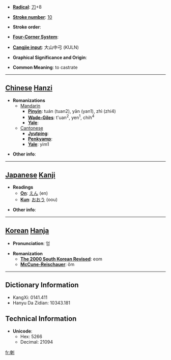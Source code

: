 * '''[[Wiktionary:Chinese radical index| Radical]]''': [[Wiktionary:Chinese radical index 刀|刀]]+8

* '''[[Wiktionary:Chinese total strokes index|Stroke number]]''': [[Wiktionary:Chinese total strokes index 10|10]]

* '''Stroke order''': 

* '''[[Wiktionary:Chinese four corner index|Four-Corner System]]''': 

* '''[[Wiktionary:Chinese Cangjie index|Cangjie input]]''': 大山中弓 (KULN)

* '''Graphical Significance and Origin''': 

* '''Common Meaning''': to castrate

----

== [[Chinese]] [[Hanzi]] ==

* '''Romanizations'''
** [[Mandarin]]
*** '''[[Pinyin]]''': tuán (tuan2), yān (yan1), zhì (zhi4)
*** '''[[Wade-Giles]]''': t'uan<sup>2</sup>, yen<sup>1</sup>, chih<sup>4</sup>
*** '''[[Yale]]''': 
**[[Cantonese]]
***'''[[Jyutping]]''':
***'''[[Penkyamp]]''': 
***'''[[Yale]]''': yim1

* '''Other info''': 

----

== [[Japanese]] [[Kanji]] ==

* '''Readings'''
** '''[[On]]''': [[えん]] (en)
** '''[[Kun]]''': [[おおう]] (oou)

* '''Other info''':  

----

== [[Korean]] [[Hanja]] ==

* '''Pronunciation''': 엄

* '''Romanization'''
** '''[[The 2000 South Korean Revised Romanization|The 2000 South Korean Revised]]''': eom
** '''[[McCune-Reischauer]]''': ŏm

----

== Dictionary Information ==

* KangXi: 0141.411
* Hanyu Da Zidian: 10343.181

== Technical Information ==

* '''Unicode''':
** Hex: 5266
** Decimal: 21094

[[fr:剦]]